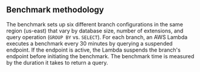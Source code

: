 ## Benchmark methodology

The benchmark sets up six different branch configurations in the same region (us-east) that vary by database size, number of extensions, and query operation (`GROUP BY` vs. `SELECT`). For each branch, an AWS Lambda executes a benchmark every 30 minutes by querying a suspended endpoint. If the endpoint is active, the Lambda suspends the branch's endpoint before initiating the benchmark. The benchmark time is measured by the duration it takes to return a query.